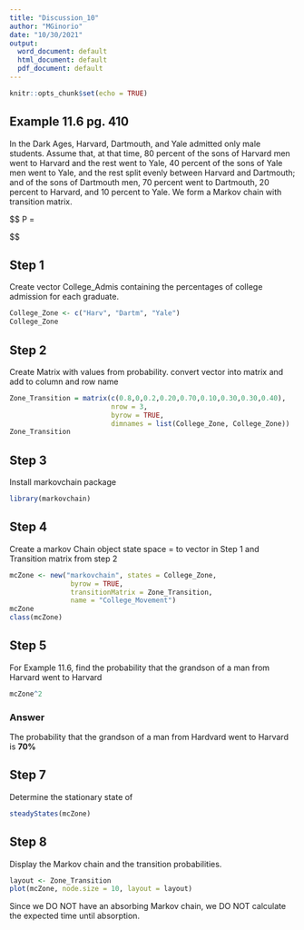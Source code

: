 ```yaml
---
title: "Discussion_10"
author: "MGinorio"
date: "10/30/2021"
output:
  word_document: default
  html_document: default
  pdf_document: default
---
```


```r
knitr::opts_chunk$set(echo = TRUE)
```

## Example 11.6 pg. 410

In the Dark Ages, Harvard, Dartmouth, and Yale admitted only
male students. Assume that, at that time, 80 percent of the sons of Harvard men
went to Harvard and the rest went to Yale, 40 percent of the sons of Yale men went
to Yale, and the rest split evenly between Harvard and Dartmouth; and of the sons
of Dartmouth men, 70 percent went to Dartmouth, 20 percent to Harvard, and
10 percent to Yale. We form a Markov chain with transition matrix.

$$
P = 
\begin{bmatrix}
    0.8 & 0 & 0.2 \\
    0.2 & 0.70 & 0.10 \\
    0.3 & 0 & 0.40 \\
    
\end{bmatrix}
$$

## Step 1
Create vector College_Admis containing the percentages of college admission for each graduate.

```r
College_Zone <- c("Harv", "Dartm", "Yale")
College_Zone

```


## Step 2

Create Matrix with values from probability.
convert vector into matrix and add to column and row name 

```r
Zone_Transition = matrix(c(0.8,0,0.2,0.20,0.70,0.10,0.30,0.30,0.40), 
                         nrow = 3,
                         byrow = TRUE,
                         dimnames = list(College_Zone, College_Zone))
Zone_Transition

```

## Step 3 

Install markovchain package
 
```r
library(markovchain)
```

## Step 4

Create a markov Chain object 
state space = to vector in Step 1 and 
Transition matrix from step 2

```r
mcZone <- new("markovchain", states = College_Zone,
               byrow = TRUE,
               transitionMatrix = Zone_Transition,
               name = "College_Movement")
mcZone
class(mcZone)
```


## Step 5
For Example 11.6, find the probability that the grandson of a man from Harvard went to Harvard

```r
mcZone^2
```

### Answer

The probability that the grandson of a man from Hardvard went to Harvard is **70%**


## Step 7

Determine the stationary state of 

```r
steadyStates(mcZone)
```

## Step 8

Display the Markov chain and the transition probabilities.

```r
layout <- Zone_Transition
plot(mcZone, node.size = 10, layout = layout)
```

Since we DO NOT have an absorbing Markov chain, we DO NOT calculate the expected time until absorption.
